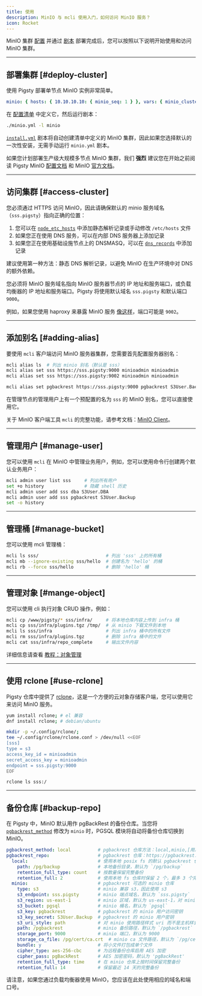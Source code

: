 ```yaml
---
title: 使用
description: MinIO 与 mcli 使用入门，如何访问 MinIO 服务？
icon: Rocket
---
```


MinIO 集群 [配置](/zh/minio/config/) 并通过 [剧本](/zh/minio/playbook/) 部署完成后，您可以按照以下说明开始使用和访问 MinIO 集群。

------

## 部署集群 [#deploy-cluster]

使用 Pigsty 部署单节点 MinIO 实例非常简单。

```yaml
minio: { hosts: { 10.10.10.10: { minio_seq: 1 } }, vars: { minio_cluster: minio } }
```

在 [配置清单](/zh/config/inventory) 中定义它，然后运行剧本：

```bash
./minio.yml -l minio
```

[`install.yml`](/zh/admin/playbook#deployment) 剧本将自动创建清单中定义的 MinIO 集群，因此如果您选择默认的一次性安装，无需手动运行 `minio.yml` 剧本。

如果您计划部署生产级大规模多节点 MinIO 集群，我们 **强烈** 建议您在开始之前阅读 Pigsty MinIO [配置文档](/zh/minio/config) 和 MinIO [官方文档](https://min.io/docs/minio/linux/operations/concepts.html)。

------

## 访问集群 [#access-cluster]

您必须通过 HTTPS 访问 MinIO，因此请确保默认的 minio 服务域名（`sss.pigsty`）指向正确的位置：

1. 您可以在 [`node_etc_hosts`](/zh/node/param#node_etc_hosts) 中添加静态解析记录或手动修改 `/etc/hosts` 文件
2. 如果您正在使用 DNS 服务，可以在内部 DNS 服务器上添加记录
3. 如果您正在使用基础设施节点上的 DNSMASQ，可以在 [`dns_records`](/zh/infra/param#dns_records) 中添加记录

建议使用第一种方法：静态 DNS 解析记录，以避免 MinIO 在生产环境中对 DNS 的额外依赖。

您必须将 MinIO 服务域名指向 MinIO 服务器节点的 IP 地址和服务端口，或负载均衡器的 IP 地址和服务端口。Pigsty 将使用默认域名 `sss.pigsty` 和默认端口 `9000`。

例如，如果您使用 haproxy 来暴露 MinIO 服务 [像这样](/zh/minio/config#expose-service)，端口可能是 `9002`。

------

## 添加别名 [#adding-alias]

要使用 `mcli` 客户端访问 MinIO 服务器集群，您需要首先配置服务器别名：

```bash
mcli alias ls  # 列出 minio 别名（默认是 sss）
mcli alias set sss https://sss.pigsty:9000 minioadmin minioadmin              # root 用户
mcli alias set sss https://sss.pigsty:9002 minioadmin minioadmin              # root 用户，在负载均衡器端口 9002 上

mcli alias set pgbackrest https://sss.pigsty:9000 pgbackrest S3User.Backup    # 使用其他用户
```

在管理节点的管理用户上有一个预配置的名为 `sss` 的 MinIO 别名，您可以直接使用它。

关于 MinIO 客户端工具 `mcli` 的完整功能，请参考文档：[MinIO Client](https://min.io/docs/minio/linux/reference/minio-mc.html)。

------

## 管理用户 [#manage-user]

您可以使用 `mcli` 在 MinIO 中管理业务用户，例如，您可以使用命令行创建两个默认业务用户：

```bash
mcli admin user list sss     # 列出所有用户
set +o history               # 隐藏 shell 历史
mcli admin user add sss dba S3User.DBA
mcli admin user add sss pgbackrest S3User.Backup
set -o history
```

------

## 管理桶 [#manage-bucket]

您可以使用 mcli 管理桶：

```bash
mcli ls sss/                         # 列出 'sss' 上的所有桶
mcli mb --ignore-existing sss/hello  # 创建名为 'hello' 的桶
mcli rb --force sss/hello            # 删除 'hello' 桶
```

------

## 管理对象 [#mange-object]

您可以使用 cli 执行对象 CRUD 操作，例如：

```bash
mcli cp /www/pigsty/* sss/infra/     # 将本地仓库内容上传到 infra 桶
mcli cp sss/infra/plugins.tgz /tmp/  # 从 minio 下载文件到本地
mcli ls sss/infra                    # 列出 infra 桶中的所有文件
mcli rm sss/infra/plugins.tgz        # 删除 infra 桶中的文件
mcli cat sss/infra/repo_complete     # 输出文件内容
```

详细信息请查看 [教程：对象管理](https://min.io/docs/minio/linux/administration/object-management.html)

------

## 使用 rclone [#use-rclone]

Pigsty 仓库中提供了 [rclone](https://rclone.org/)，这是一个方便的云对象存储客户端，您可以使用它来访问 MinIO 服务。

```bash
yum install rclone; # el 兼容
dnf install rclone; # debian/ubuntu

mkdir -p ~/.config/rclone/;
tee ~/.config/rclone/rclone.conf > /dev/null <<EOF
[sss]
type = s3
access_key_id = minioadmin
secret_access_key = minioadmin
endpoint = sss.pigsty:9000
EOF

rclone ls sss:/
```

------

## 备份仓库 [#backup-repo]

在 Pigsty 中，MinIO 默认用作 pgBackRest 的备份仓库。当您将 [`pgbackrest_method`](/zh/pgsql/param#pgbackrest_method) 修改为 `minio` 时，PGSQL 模块将自动将备份仓库切换到 MinIO。

```yaml
pgbackrest_method: local          # pgbackrest 仓库方法：local,minio,[用户定义...]
pgbackrest_repo:                  # pgbackrest 仓库：https://pgbackrest.org/configuration.html#section-repository
  local:                          # 使用本地 posix fs 的默认 pgbackrest 仓库
    path: /pg/backup              # 本地备份目录，默认为 `/pg/backup`
    retention_full_type: count    # 按数量保留完整备份
    retention_full: 2             # 使用本地 fs 仓库时保留 2 个，最多 3 个完整备份
  minio:                          # pgbackrest 可选的 minio 仓库
    type: s3                      # minio 兼容 s3，因此使用 s3
    s3_endpoint: sss.pigsty       # minio 端点域名，默认为 `sss.pigsty`
    s3_region: us-east-1          # minio 区域，默认为 us-east-1，对 minio 无用
    s3_bucket: pgsql              # minio 桶名，默认为 `pgsql`
    s3_key: pgbackrest            # pgbackrest 的 minio 用户访问密钥
    s3_key_secret: S3User.Backup  # pgbackrest 的 minio 用户密钥
    s3_uri_style: path            # 对 minio 使用路径样式 uri 而不是主机样式
    path: /pgbackrest             # minio 备份路径，默认为 `/pgbackrest`
    storage_port: 9000            # minio 端口，默认为 9000
    storage_ca_file: /pg/cert/ca.crt  # minio ca 文件路径，默认为 `/pg/cert/ca.crt`
    bundle: y                     # 将小文件打包成单个文件
    cipher_type: aes-256-cbc      # 为远程备份仓库启用 AES 加密
    cipher_pass: pgBackRest       # AES 加密密码，默认为 'pgBackRest'
    retention_full_type: time     # 在 minio 仓库上按时间保留完整备份
    retention_full: 14            # 保留最近 14 天的完整备份
```

请注意，如果您通过负载均衡器使用 MinIO，您应该在此处使用相应的域名和端口号。